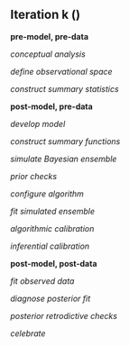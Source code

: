 ## Iteration k () {#iterk}

**pre-model, pre-data**

_conceptual analysis_

_define observational space_

_construct summary statistics_

**post-model, pre-data**

_develop model_

_construct summary functions_

_simulate Bayesian ensemble_

_prior checks_

_configure algorithm_

_fit simulated ensemble_

_algorithmic calibration_

_inferential calibration_

**post-model, post-data**

_fit observed data_

_diagnose posterior fit_

_posterior retrodictive checks_

_celebrate_
